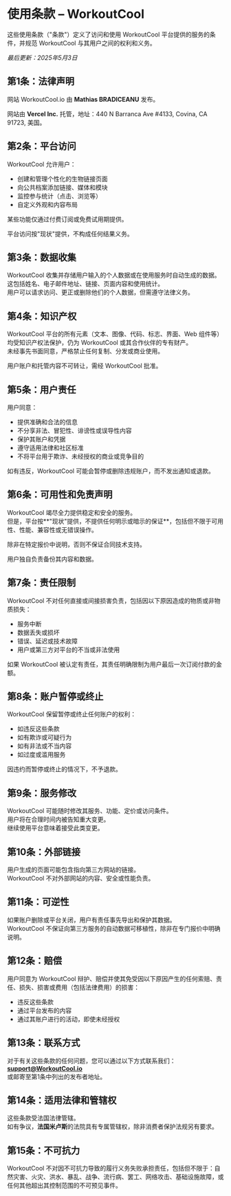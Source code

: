 # 使用条款 – WorkoutCool

这些使用条款（"条款"）定义了访问和使用 WorkoutCool 平台提供的服务的条件，并规范 WorkoutCool 与其用户之间的权利和义务。

_最后更新：2025年5月3日_

## 第1条：法律声明

网站 WorkoutCool.io 由 **Mathias BRADICEANU** 发布。

网站由 **Vercel Inc.** 托管，地址：440 N Barranca Ave #4133, Covina, CA 91723, 美国。

## 第2条：平台访问

WorkoutCool 允许用户：

- 创建和管理个性化的生物链接页面  
- 向公共档案添加链接、媒体和模块  
- 监控参与统计（点击、浏览等）  
- 自定义外观和内容布局

某些功能仅通过付费订阅或免费试用期提供。

平台访问按"现状"提供，不构成任何结果义务。

## 第3条：数据收集

WorkoutCool 收集并存储用户输入的个人数据或在使用服务时自动生成的数据。  
这包括姓名、电子邮件地址、链接、页面内容和使用统计。  
用户可以请求访问、更正或删除他们的个人数据，但需遵守法律义务。

## 第4条：知识产权

WorkoutCool 平台的所有元素（文本、图像、代码、标志、界面、Web 组件等）均受知识产权法保护，仍为 WorkoutCool 或其合作伙伴的专有财产。  
未经事先书面同意，严格禁止任何复制、分发或商业使用。

用户账户和托管内容不可转让，需经 WorkoutCool 批准。

## 第5条：用户责任

用户同意：

- 提供准确和合法的信息  
- 不分享非法、冒犯性、诽谤性或误导性内容  
- 保护其账户和凭据  
- 遵守适用法律和社区标准  
- 不将平台用于欺诈、未经授权的商业或竞争目的

如有违反，WorkoutCool 可能会暂停或删除违规账户，而不发出通知或退款。

## 第6条：可用性和免责声明

WorkoutCool 竭尽全力提供稳定和安全的服务。  
但是，平台按**"现状"提供，不提供任何明示或暗示的保证**，包括但不限于可用性、性能、兼容性或无错误操作。

除非在特定报价中说明，否则不保证合同技术支持。

用户独自负责备份其内容和数据。

## 第7条：责任限制

WorkoutCool 不对任何直接或间接损害负责，包括因以下原因造成的物质或非物质损失：

- 服务中断  
- 数据丢失或损坏  
- 错误、延迟或技术故障  
- 用户或第三方对平台的不当或非法使用

如果 WorkoutCool 被认定有责任，其责任明确限制为用户最后一次订阅付款的金额。

## 第8条：账户暂停或终止

WorkoutCool 保留暂停或终止任何账户的权利：

- 如违反这些条款  
- 如有欺诈或可疑行为  
- 如有非法或不当内容  
- 如过度或滥用服务

因违约而暂停或终止的情况下，不予退款。

## 第9条：服务修改

WorkoutCool 可能随时修改其服务、功能、定价或访问条件。  
用户将在合理时间内被告知重大变更。  
继续使用平台意味着接受此类变更。

## 第10条：外部链接

用户生成的页面可能包含指向第三方网站的链接。  
WorkoutCool 不对外部网站的内容、安全或性能负责。

## 第11条：可逆性

如果账户删除或平台关闭，用户有责任事先导出和保护其数据。  
WorkoutCool 不保证向第三方服务的自动数据可移植性，除非在专门报价中明确说明。

## 第12条：赔偿

用户同意为 WorkoutCool 辩护、赔偿并使其免受因以下原因产生的任何索赔、责任、损失、损害或费用（包括法律费用）的损害：

- 违反这些条款  
- 通过平台发布的内容  
- 通过其账户进行的活动，即使未经授权

## 第13条：联系方式

对于有关这些条款的任何问题，您可以通过以下方式联系我们：  
**[support@WorkoutCool.io](mailto:support@WorkoutCool.io)**  
或邮寄至第1条中列出的发布者地址。

## 第14条：适用法律和管辖权

这些条款受法国法律管辖。  
如有争议，**法国米卢斯**的法院具有专属管辖权，除非消费者保护法规另有要求。

## 第15条：不可抗力

WorkoutCool 不对因不可抗力导致的履行义务失败承担责任，包括但不限于：自然灾害、火灾、洪水、暴乱、战争、流行病、罢工、网络攻击、基础设施故障，或任何其他超出其控制范围的不可预见事件。